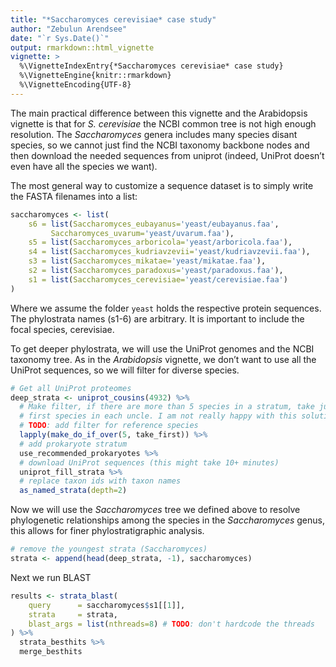 ```yaml
---
title: "*Saccharomyces cerevisiae* case study"
author: "Zebulun Arendsee"
date: "`r Sys.Date()`"
output: rmarkdown::html_vignette
vignette: >
  %\VignetteIndexEntry{*Saccharomyces cerevisiae* case study}
  %\VignetteEngine{knitr::rmarkdown}
  %\VignetteEncoding{UTF-8}
---
```


The main practical difference between this vignette and the Arabidopsis
vignette is that for *S. cerevisiae* the NCBI common tree is not high enough
resolution. The *Saccharomyces* genera includes many species disant species, so
we cannot just find the NCBI taxonomy backbone nodes and then download the
needed sequences from uniprot (indeed, UniProt doesn't even have all the
species we want).

The most general way to customize a sequence dataset is to simply write the
FASTA filenames into a list:

```r
saccharomyces <- list(
    s6 = list(Saccharomyces_eubayanus='yeast/eubayanus.faa',
         Saccharomyces_uvarum='yeast/uvarum.faa'),
    s5 = list(Saccharomyces_arboricola='yeast/arboricola.faa'),
    s4 = list(Saccharomyces_kudriavzevii='yeast/kudriavzevii.faa'),
    s3 = list(Saccharomyces_mikatae='yeast/mikatae.faa'),
    s2 = list(Saccharomyces_paradoxus='yeast/paradoxus.faa'),
    s1 = list(Saccharomyces_cerevisiae='yeast/cerevisiae.faa')
)
```

Where we assume the folder `yeast` holds the respective protein sequences. The
phylostrata names (s1-6) are arbitrary. It is important to include the focal
species, cerevisiae.

To get deeper phylostrata, we will use the UniProt genomes and the NCBI taxonomy
tree. As in the *Arabidopsis* vignette, we don't want to use all the UniProt
sequences, so we will filter for diverse species. 

```r
# Get all UniProt proteomes
deep_strata <- uniprot_cousins(4932) %>%
  # Make filter, if there are more than 5 species in a stratum, take just the
  # first species in each uncle. I am not really happy with this solution ...
  # TODO: add filter for reference species
  lapply(make_do_if_over(5, take_first)) %>%
  # add prokaryote stratum
  use_recommended_prokaryotes %>%
  # download UniProt sequences (this might take 10+ minutes)
  uniprot_fill_strata %>%
  # replace taxon ids with taxon names
  as_named_strata(depth=2)
```

Now we will use the *Saccharomyces* tree we defined above to resolve
phylogenetic relationships among the species in the *Saccharomyces* genus,
this allows for finer phylostratigraphic analysis.

```r
# remove the youngest strata (Saccharomyces)
strata <- append(head(deep_strata, -1), saccharomyces)
```

Next we run BLAST

```r
results <- strata_blast(
    query      = saccharomyces$s1[[1]],
    strata     = strata,
    blast_args = list(nthreads=8) # TODO: don't hardcode the threads
) %>%
  strata_besthits %>%
  merge_besthits
```
